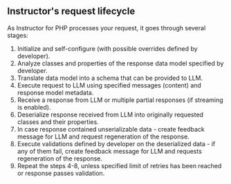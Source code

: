 ## Instructor's request lifecycle

As Instructor for PHP processes your request, it goes through several stages:

1. Initialize and self-configure (with possible overrides defined by developer).
2. Analyze classes and properties of the response data model specified by developer.
3. Translate data model into a schema that can be provided to LLM.
4. Execute request to LLM using specified messages (content) and response model metadata.
5. Receive a response from LLM or multiple partial responses (if streaming is enabled).
6. Deserialize response received from LLM into originally requested classes and their properties.
7. In case response contained unserializable data - create feedback message for LLM and request regeneration of the response.
8. Execute validations defined by developer on the deserialized data - if any of them fail, create feedback message for LLM and requests regeneration of the response.
9. Repeat the steps 4-8, unless specified limit of retries has been reached or response passes validation.
